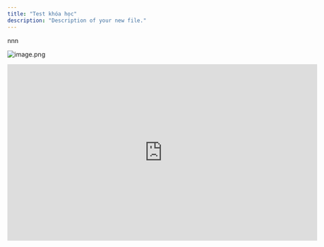 ```yaml
---
title: "Test khóa học"
description: "Description of your new file."
---
```


nnn

![image.png](/images/danglam-doiti.png)

<Frame caption="Tự động hóa phổ quát (Universal Object)">
  <iframe width="702" height="400" src="https://www.youtube.com/embed/videoseries?si=St-pdaMxlRxXbkII&list=PL9XzV0xpQue53hlkkxDAvtoJYBUQZalOG" title="YouTube video player" frameborder="0" allow="accelerometer; autoplay; clipboard-write; encrypted-media; gyroscope; picture-in-picture; web-share" referrerpolicy="strict-origin-when-cross-origin" allowfullscreen="true" />
</Frame>

test

<AccordionGroup>
  <Accordion title="Logic hệ thống" icon="cubes" iconType="duotone">
    ![cover-he-thong-luklak.png](/images/cover-he-thong-luklak.png)
  </Accordion>
  <Accordion title="Bài toán của sếp" icon="puzzle" iconType="duotone">
    ![GJ Thumbnail 2.png](/images/GJThumbnail2.png)
  </Accordion>
  <Accordion title="Thiết kế giải pháp" icon="map" iconType="duotone">
    ![GJ Thumbnail 3.png](/images/GJThumbnail3.png)
  </Accordion>
  <Accordion title="Vận hành thực tế" icon="people-roof" iconType="duotone">
    ![GJ Thumbnail 4.png](/images/GJThumbnail4.png)
  </Accordion>
  <Accordion title="Nâng tầm quản lí" icon="chart-mixed-up-circle-dollar" iconType="duotone">
    ![GJ Thumbnail 5 (1).png](/images/nang-tam-quan-ly.png)
  </Accordion>
</AccordionGroup>

<CardGroup cols={2}>
  <Card title="Logic hệ thống" icon="sparkles" img="/images/cover-he-thong-luklak.png">
    
  </Card>
  <Card title="Bài toán của sếp" icon="sparkles" img="/images/GJThumbnail2.png">
    
  </Card>
  <Card title="Thiết kế giải pháp" icon="sparkles" img="/images/GJThumbnail3.png">
    
  </Card>
  <Card title="Vận hành thực tế" icon="sparkles" img="/images/GJThumbnail4.png">
    
  </Card>
  <Card title="Nâng tầm quản lý" icon="sparkles" img="/images/nang-tam-quan-ly.png" cta="Bắt đầu học">
    
  </Card>
</CardGroup>